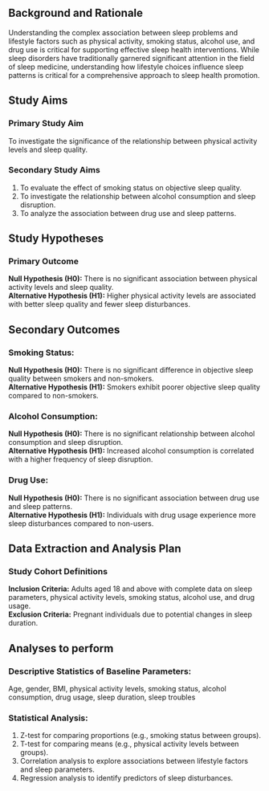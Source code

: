 ## Background and Rationale
Understanding the complex association between sleep problems and lifestyle factors such as physical activity, smoking status, alcohol use, and drug use is critical for supporting effective sleep health interventions. While sleep disorders have traditionally garnered significant attention in the field of sleep medicine, understanding how lifestyle choices influence sleep patterns is critical for a comprehensive approach to sleep health promotion.

## Study Aims

### Primary Study Aim
To investigate the significance of the relationship between physical activity levels and sleep quality.

### Secondary Study Aims
1. To evaluate the effect of smoking status on objective sleep quality.
2. To investigate the relationship between alcohol consumption and sleep disruption.
3. To analyze the association between drug use and sleep patterns.

## Study Hypotheses
### Primary Outcome
**Null Hypothesis (H0):** There is no significant association between physical activity levels and sleep quality.\
**Alternative Hypothesis (H1):** Higher physical activity levels are associated with better sleep quality and fewer sleep disturbances.

## Secondary Outcomes
### Smoking Status:
**Null Hypothesis (H0):** There is no significant difference in objective sleep quality between smokers and non-smokers.\
**Alternative Hypothesis (H1):** Smokers exhibit poorer objective sleep quality compared to non-smokers.

### Alcohol Consumption:
**Null Hypothesis (H0):** There is no significant relationship between alcohol consumption and sleep disruption.\
**Alternative Hypothesis (H1):** Increased alcohol consumption is correlated with a higher frequency of sleep disruption.

### Drug Use:
**Null Hypothesis (H0):** There is no significant association between drug use and sleep patterns.\
**Alternative Hypothesis (H1):** Individuals with drug usage experience more sleep disturbances compared to non-users.

## Data Extraction and Analysis Plan
### Study Cohort Definitions
**Inclusion Criteria:** Adults aged 18 and above with complete data on sleep parameters, physical activity levels, smoking status, alcohol use, and drug usage.\
**Exclusion Criteria:** Pregnant individuals due to potential changes in sleep duration.

## Analyses to perform
### Descriptive Statistics of Baseline Parameters:
Age, gender, BMI, physical activity levels, smoking status, alcohol consumption, drug usage, sleep duration, sleep troubles

### Statistical Analysis:

1. Z-test for comparing proportions (e.g., smoking status between groups).
2. T-test for comparing means (e.g., physical activity levels between groups).
3. Correlation analysis to explore associations between lifestyle factors and sleep parameters.
4. Regression analysis to identify predictors of sleep disturbances.

